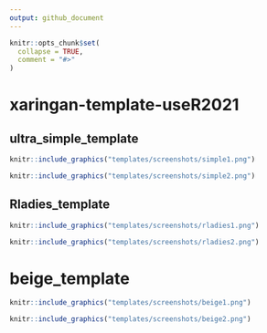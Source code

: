```yaml
---
output: github_document
---
```


<!-- README.md is generated from README.Rmd. Please edit that file -->

```r
knitr::opts_chunk$set(
  collapse = TRUE,
  comment = "#>"
)
```

# xaringan-template-useR2021

<!-- badges: start -->
<!-- badges: end -->


## ultra_simple_template


```r

knitr::include_graphics("templates/screenshots/simple1.png")

```


```r

knitr::include_graphics("templates/screenshots/simple2.png")

```



## Rladies_template 

```r

knitr::include_graphics("templates/screenshots/rladies1.png")

```


```r

knitr::include_graphics("templates/screenshots/rladies2.png")

```


# beige_template

```r

knitr::include_graphics("templates/screenshots/beige1.png")


```
```r

knitr::include_graphics("templates/screenshots/beige2.png")


```

